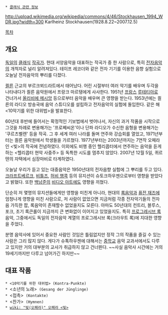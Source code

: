  * [[클래식 관련 정보]]
http://upload.wikimedia.org/wikipedia/commons/4/46/Stockhausen_1994_WDR.jpg?width=300
Karlheinz Stockhausen(1928.8.22~2007.12.5)


[[목차]]

== 개요 ==
[[독일]]의 [[클래식]] [[작곡가]]. 현대 서양음악을 대표하는 작곡가 중 한 사람으로, 특히 [[전자음악]]의 개척자로 널리 알려져있다. 테이프 레코더와 같은 전자 기기를 이용한 음향 실험으로 오늘날 전자음악의 뿌리를 다졌다.

[[쾰른]] 근교의 부르크뫼드라트에서 태어났다. 어린 시절부터 여러 악기를 배우며 두각을 나타내다가 쾰른 음악원에서 프랑크 마르탱에게 사사한다. 1951년 [[프랑스]] [[루테티아]]로 건너가서 [[올리비에 메시앙]] 등으로부터 음악을 배우며 큰 영향을 받는다. 1953년에는 쾰른의 라디오 방송국에 음악 스튜디오를 설립하고 전자음악의 실험에 돌입한다. 같은 해 <10악기를 위한 대위법>을 발표한다.

60년대 후반에 들어서는 확정적인 기보법에서 벗어나서, 자신의 과거 작품을 시작으로 그것을 차례로 변용해가는 '프로쩨씨온'이나 단파 라디오가 수신한 음형을 변용해가는 '쿠르츠벨렌' 등을 작곡. 그 후 세계 여러 나라를 돌며 연주와 강습회를 열었고, 1971년부터는 쾰른 음악원에서 학생들을 가르쳤다. 1977년부터는 2003년까지는 7연작 오페라인 <빛>의 작곡에 전념하였다. 이외에도 비행 중인 헬리콥터에서 연주하는 음악을 듣게 하는 <헬리콥터 현악 사중주> 등 독특한 시도를 멈추지 않았다. 2007년 12월 5일, 퀴르텐의 자택에서 심장마비로 타계하였다.

오늘날 우리가 듣고 있는 대중음악은 1950년대의 전자음향 실험에 그 뿌리를 두고 있다. [[크라프트베르크]], [[비틀즈]], [[허비 행콕]] 등의 뮤지션이 슈토크하우젠으로부터 영향을 받았다고 밝혔다. 또한 [[백남준]]의 [[비디오 아트]]에도 영향을 끼쳤다. 

단순히 저 몇명의 뮤지션들에게만 영향을 미친게 아니라, 현대의 [[록]]음악과 [[퓨전 재즈]]에 엄청나게 영향을 미친 사람으로, 저 사람이 없었으면 지금처럼 각종 전자악기들의 전자음 가득한 팝, 록음악이 존재할수 없었을지도 모른다. 아마도 50년대의 컨트리, 블루스, 포크, 초기 록큰롤이 지금까지 큰 변화없이 이어지고 있었을지도. 
특히 [[프로그레시브 록]] 음악, 그중에서도 독일의 전자음악 계열의 프로그레시브 록(크라우트 록)에 지대한 영향을 주었다.

분명 음악사에 있어서 중요한 사람인 것임은 틀림없지만 정작 그의 작품을 즐길 수 있는 사람은 그리 많지 않다. 게다가 슈톡하우젠에 대해서는 [[중학교]] 음악 교과서에서도 다루고 있지만 거의 대부분의 교사가 취급하지 않고 건너뛴다. ~~사실 음악사 시간에는 거의 19세기까지만 다루고 넘어가긴 하지만~~

== 대표 작품 ==
 * <10악기를 위한 대위법> (Kontra-Punkte)
 * <소년의 노래> (Gesang der Jünglinge)
 * <접촉> (Kontakte)
 * <찬가> (Hymnen)
 * [[wiki: "빛(오페라)" 오페라 <빛>]]

